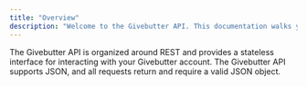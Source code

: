 ```yaml
---
title: "Overview"
description: "Welcome to the Givebutter API. This documentation walks you through all of the currently available endpoints. We regularly update this documentation with new information."
---
```


The Givebutter API is organized around REST and provides a stateless interface for interacting with your Givebutter account. The Givebutter API supports JSON, and all requests return and require a valid JSON object.
